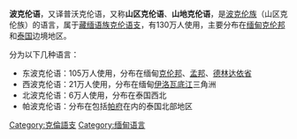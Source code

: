 {{Infobox language
| name        = 波克伦语
| nativename  = 
| familycolor = Sino-Tibetan
| states      = [[缅甸|缅甸]]、[[泰国|泰国]]
| region      = 
| speakers    = 130万
| fam1        = [[汉藏语系|汉藏语系]]
| fam2        = [[藏緬語族|藏緬語族]]
| fam3        = [[克伦语支|克伦语支]]
| script      = [[缅文|缅文]]
| lc1  = kjp | ld1  = 东波克伦语
| lc2  = pwo | ld2  = 西波克伦语
| lc3  = pww | ld3  = 北波克伦语
| lc4  = kjt | ld4  = 帕波克伦语
}}
'''波克伦语'''，又译普沃克伦语，又称'''山区克伦语'''、'''山地克伦语'''，是[[波克伦族|波克伦族]]（山区克伦族）的语言，属于[[藏缅语族|藏缅语族]][[克伦语支|克伦语支]]，有130万人使用，主要分布在[[缅甸|缅甸]][[克伦邦|克伦邦]]和[[泰国|泰国]]边境地区。

分为以下几种语言：
*东波克伦语：105万人使用，分布在缅甸[[克伦邦|克伦邦]]、[[孟邦|孟邦]]、[[德林达依省|德林达依省]]
*西波克伦语：21万人使用，分布在缅甸[[伊洛瓦底江|伊洛瓦底江]]三角洲
*北波克伦语：6万人使用，分布在泰国西北
*帕波克伦语：分布在包括[[帕府|帕府]]在内的泰国北部地区

{{incubator|code=kjp|lang=东波克伦语}}

{{缅甸语言}}
[[Category:克倫語支|Category:克倫語支]]
[[Category:缅甸语言|Category:缅甸语言]]